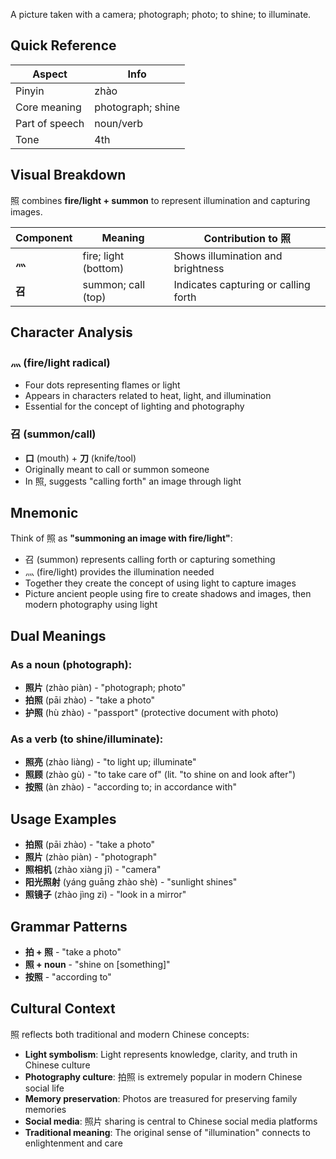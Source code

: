 A picture taken with a camera; photograph; photo; to shine; to illuminate.

## Quick Reference

| Aspect         | Info              |
| -------------- | ----------------- |
| Pinyin         | zhào              |
| Core meaning   | photograph; shine |
| Part of speech | noun/verb         |
| Tone           | 4th               |

## Visual Breakdown

照 combines **fire/light + summon** to represent illumination and capturing images.

| Component | Meaning              | Contribution to 照             |
| --------- | -------------------- | ------------------------------ |
| **灬**    | fire; light (bottom) | Shows illumination and brightness|
| **召**    | summon; call (top)   | Indicates capturing or calling forth|

## Character Analysis

### 灬 (fire/light radical)
- Four dots representing flames or light
- Appears in characters related to heat, light, and illumination
- Essential for the concept of lighting and photography

### 召 (summon/call)
- **口** (mouth) + **刀** (knife/tool)
- Originally meant to call or summon someone
- In 照, suggests "calling forth" an image through light

## Mnemonic

Think of 照 as **"summoning an image with fire/light"**:
- 召 (summon) represents calling forth or capturing something
- 灬 (fire/light) provides the illumination needed
- Together they create the concept of using light to capture images
- Picture ancient people using fire to create shadows and images, then modern photography using light

## Dual Meanings

### As a noun (photograph):
- **照片** (zhào piàn) - "photograph; photo"
- **拍照** (pāi zhào) - "take a photo"
- **护照** (hù zhào) - "passport" (protective document with photo)

### As a verb (to shine/illuminate):
- **照亮** (zhào liàng) - "to light up; illuminate"
- **照顾** (zhào gù) - "to take care of" (lit. "to shine on and look after")
- **按照** (àn zhào) - "according to; in accordance with"

## Usage Examples

- **拍照** (pāi zhào) - "take a photo"
- **照片** (zhào piàn) - "photograph"
- **照相机** (zhào xiàng jī) - "camera"
- **阳光照射** (yáng guāng zhào shè) - "sunlight shines"
- **照镜子** (zhào jìng zi) - "look in a mirror"

## Grammar Patterns

- **拍 + 照** - "take a photo"
- **照 + noun** - "shine on [something]"
- **按照** - "according to"

## Cultural Context

照 reflects both traditional and modern Chinese concepts:
- **Light symbolism**: Light represents knowledge, clarity, and truth in Chinese culture
- **Photography culture**: 拍照 is extremely popular in modern Chinese social life
- **Memory preservation**: Photos are treasured for preserving family memories
- **Social media**: 照片 sharing is central to Chinese social media platforms
- **Traditional meaning**: The original sense of "illumination" connects to enlightenment and care
